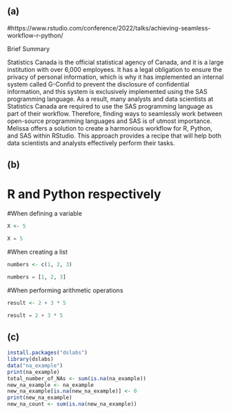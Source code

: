 
## (a)

#https://www.rstudio.com/conference/2022/talks/achieving-seamless-workflow-r-python/

Brief Summary

Statistics Canada is the official statistical agency of Canada, and it is a large institution with over 6,000 employees. It has a legal obligation to ensure the privacy of personal information, which is why it has implemented an internal system called G-Confid to prevent the disclosure of confidential information, and this system is exclusively implemented using the SAS programming language. As a result, many analysts and data scientists at Statistics Canada are required to use the SAS programming language as part of their workflow. Therefore, finding ways to seamlessly work between open-source programming languages and SAS is of utmost importance.
Melissa offers a solution to create a harmonious workflow for R, Python, and SAS within RStudio. This approach provides a recipe that will help both data scientists and analysts effectively perform their tasks.

## (b)

# R and Python respectively

#When defining a variable

```r
X <- 5
```
```Python
X = 5
```
#When creating a list

```r
numbers <- c(1, 2, 3)
```
```Python
numbers = [1, 2, 3]
```
#When performing arithmetic operations

```r
result <- 2 + 3 * 5 
```
```Python
result = 2 + 3 * 5
```

## (c)

```r
install.packages("dslabs")
library(dslabs)
data("na_example")
print(na_example)
total_number_of_NAs <- sum(is.na(na_example))
new_na_example <- na_example
new_na_example[is.na(new_na_example)] <- 0
print(new_na_example)
new_na_count <- sum(is.na(new_na_example))


```





